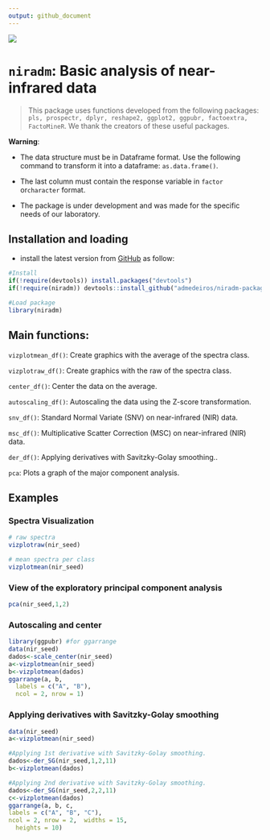 ```yaml
---
output: github_document
---
```

![](https://raw.githubusercontent.com/admedeiros/niradm-package/master/logo/logo-02.png)

# `niradm`: Basic analysis of near-infrared data


> This package uses functions developed from the following packages: `pls, prospectr, dplyr, reshape2, ggplot2, ggpubr, factoextra,  FactoMineR`. We thank the creators of these useful packages.

**Warning**:

* The data structure must be in Dataframe format. Use the following command to transform it into a dataframe: `as.data.frame()`.

* The last column must contain the response variable in `factor` or` character` format.

* The package is under development and was made for the specific needs of our laboratory.
  

## Installation and loading
- install the latest version from [GitHub](https://github.com/admedeiros/niradm-package) as follow:
```r
#Install
if(!require(devtools)) install.packages("devtools")
if(!require(niradm)) devtools::install_github("admedeiros/niradm-package")

#Load package
library(niradm)
```
## Main functions:
`vizplotmean_df()`: Create graphics with the average of the spectra class.

`vizplotraw_df()`: Create graphics with the raw of the spectra class.

`center_df()`: Center the data on the average.

`autoscaling_df()`: Autoscaling the data using the Z-score transformation.

`snv_df()`: Standard Normal Variate (SNV) on near-infrared (NIR) data.

`msc_df()`: Multiplicative Scatter Correction (MSC) on near-infrared (NIR) data.

`der_df()`: Applying derivatives with Savitzky-Golay smoothing..

`pca`: Plots a graph of the major component analysis.


## Examples
### Spectra Visualization
```r
# raw spectra
vizplotraw(nir_seed)
```

```r
# mean spectra per class
vizplotmean(nir_seed)
```

### View of the exploratory principal component analysis
```r
pca(nir_seed,1,2)
```

### Autoscaling and center
```r
library(ggpubr) #for ggarrange
data(nir_seed)
dados<-scale_center(nir_seed)
a<-vizplotmean(nir_seed)
b<-vizplotmean(dados)
ggarrange(a, b,
  labels = c("A", "B"),
  ncol = 2, nrow = 1)
```

### Applying derivatives with Savitzky-Golay smoothing
```r
data(nir_seed)
a<-vizplotmean(nir_seed)

#Applying 1st derivative with Savitzky-Golay smoothing.
dados<-der_SG(nir_seed,1,2,11)
b<-vizplotmean(dados)

#Applying 2nd derivative with Savitzky-Golay smoothing.
dados<-der_SG(nir_seed,2,2,11)
c<-vizplotmean(dados)
ggarrange(a, b, c, 
labels = c("A", "B", "C"),
ncol = 2, nrow = 2,  widths = 15,
  heights = 10)
```

